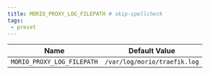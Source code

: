 ```yaml
---
title: MORIO_PROXY_LOG_FILEPATH # skip-spellcheck
tags:
 - preset
---
```





<!-- MORIO_AUTO_GENERATED_CONTENT_STARTS - Manual changes made below will be overwritten skip-spellcheck -->
| Name | Default Value |
|------|---------------|
| `MORIO_PROXY_LOG_FILEPATH` | `/var/log/morio/traefik.log` |
<!-- MORIO_AUTO_GENERATED_CONTENT_ENDS - Manual changes made above will be overwritten skip-spellcheck -->
